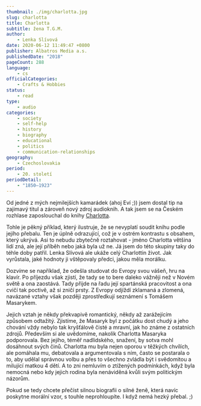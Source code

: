 ```yaml
---
thumbnail: ./img/charlotta.jpg
slug: charlotta
title: Charlotta
subtitle: žena T.G.M.
author:
    - Lenka Slívová
date: 2020-06-12 11:49:47 +0800
publisher: Albatros Media a.s.
publishedDate: "2018"
pageCount: 288
language:
    - cs
officialCategories:
    - Crafts & Hobbies
status:
    - read
type:
    - audio
categories:
    - society
    - self-help
    - history
    - biography
    - educational
    - politics
    - communication-relationships
geography:
    - Czechoslovakia
period:
    - 20. století
periodDetail:
    - "1850–1923"
---
```


Od jedné z mých nejmilejších kamarádek (ahoj Eví ;)) jsem dostal tip na zajimavý titul a zároveň nový zdroj audioknih. A tak jsem se na Českém rozhlase zaposlouchal do knihy <a href="https://plus.rozhlas.cz/lenka-slivova-charlotta-zena-t-g-m-8156877" target="_blank" rel="noreferrer noopener">Charlotta</a>.

Tohle je pěkný příklad, který ilustruje, že se nevyplatí soudit knihu podle jejího přebalu. Ten je úplně odrazující, což je v ostrém kontrastu s obsahem, který ukrývá. Asi to nebudu zbytečně roztahovat - jméno Charlotta většina lidí zná, ale její příběh nebo jaká byla už ne. Já jsem do této skupiny taky do téhle doby patřil. Lenka Slívová ale ukáže celý Charlottin život. Jak vyrůstala, jaké hodnoty ji vštěpovaly předci, jakou měla morálku.

Dozvíme se například, že odešla studovat do Evropy svou vášeň, hru na klavír. Po příjezdu však zjistí, že tady se to bere daleko vážněji než v Novém světě a ona zaostává. Tady přijde na řadu její spartánská pracovitost a ona cvičí tak poctivě, až si zničí prsty. Z Evropy odjíždí zklamaná a zlomená, navázané vztahy však později zprostředkují seznámení s Tomášem Masarykem.

Jejich vztah je někdy překvapivě romantický, někdy až zarážejícím způsobem odtažitý. Zjistíme, že Masaryk byl z počátku dost chudý a jeho chování vždy nebylo tak kryšťálově čisté a mravní, jak ho známe z ostatních zdrojů. Především si ale uvědomíme, nakolik Charlotta Masaryka podporovala. Bez jejího, téměř nadlidského, snažení, by sotva mohl dosáhnout svých činů. Charlotta mu byla nejen oporou v těžkých chvílích, ale pomáhala mu, debatovala a argumentovala s ním, často se postarala o to, aby udělal správnou volbu a přes to všechno zvládla být i svědomitou a milující matkou 4 dětí. A to zni nemluvím o ztížených podmínkách, když byla nemocná nebo kdy jejich rodina byla nenáviděná kvůli svým politickým názorům.

Pokud se tedy chcete přečíst silnou biografii o silné ženě, která navíc poskytne morální vzor, s touhle neprohloupíte. I když nemá hezký přebal. ;)
